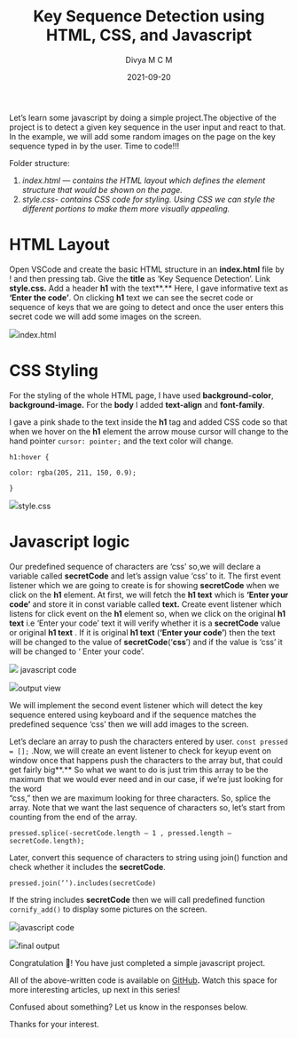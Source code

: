 ﻿---
title: Key Sequence Detection using HTML, CSS, and Javascript
slug: key_sequence_detection
image: ./new-1.jpeg
date: 2021-09-20
author: Divya M C M
twitter: https://twitter.com/divyamcm
github: https://github.com/Divyamcm
dev: https://dev.to/divyamcm
tags: ['css', 'javascript', 'webdev']
---

Let’s learn some javascript by doing a simple project.The objective of the project is to detect a given key sequence in the user input and react to that. In the example, we will add some random images on the page on the key sequence typed in by the user. Time to code!!!

Folder structure:

1.  _index.html — contains the HTML layout which defines the element structure that would be shown on the page._
2.  _style.css- contains CSS code for styling. Using CSS we can style the different portions to make them more visually appealing._


HTML Layout
===========

Open VSCode and create the basic HTML structure in an **index.html** file by ! and then pressing tab. Give the **title** as ‘Key Sequence Detection’. Link **style.css.** Add a header **h1** with the text**.** Here, I gave informative text as **‘Enter the code’**. On clicking **h1** text we can see the secret code or sequence of keys that we are going to detect and once the user enters this secret code we will add some images on the screen.

![](https://res.cloudinary.com/thewebdev/image/upload/v1634113168/JavaScript/MEDIUM%20BLOG%205_Key%20sequence%20Detection/img_1_odfbme.png)index.html


CSS Styling
===========

For the styling of the whole HTML page, I have used **background-color**, **background-image.** For the **body** I added **text-align** and **font-family**.

I gave a pink shade to the text inside the **h1** tag and added CSS code so that when we hover on the **h1** element the arrow mouse cursor will change to the hand pointer `cursor: pointer;` and the text color will change.

`h1:hover {`

`color: rgba(205, 211, 150, 0.9);`

`}`

![](https://res.cloudinary.com/thewebdev/image/upload/v1634113167/JavaScript/MEDIUM%20BLOG%205_Key%20sequence%20Detection/img_2_xp27wu.png)style.css

Javascript logic
================

Our predefined sequence of characters are ‘css’ so,we will declare a variable called **secretCode** and let’s assign value ‘css’ to it.  The first event listener which we are going to create is for showing **secretCode** when we click on the **h1** element. At first, we will fetch the **h1 text** which is **‘Enter your code’** and store it in const variable called **text.** Create  event listener which listens for click event on the **h1** element so, when we click on the original **h1 text** i.e ‘Enter your code’ text it will verify whether it is a **secretCode** value or original **h1 text** . If it is original **h1 text** (**‘Enter your code’**) then the text will be changed to the value of **secretCode**(‘**css**’) and if the value is ‘css’ it will be changed to ‘ Enter your code’.

![](https://res.cloudinary.com/thewebdev/image/upload/v1634113168/JavaScript/MEDIUM%20BLOG%205_Key%20sequence%20Detection/img_4_axu3d9.png)
javascript code

![](https://res.cloudinary.com/thewebdev/image/upload/v1634113168/JavaScript/MEDIUM%20BLOG%205_Key%20sequence%20Detection/img_3_gif_d6rioh.gif)output view

We will implement the second event listener which will detect the key sequence entered using keyboard and if the sequence matches the predefined sequence ‘css’ then we will add images to the screen.

Let’s declare an array to push the characters entered by user. `const pressed = [];` .Now, we will create an event listener to check for keyup event on window once that happens push the characters to the array but, that could get fairly big**.** So what we want to do is just trim this array to be the maximum that we would ever need  and in our case, if we’re just looking for the word  
“css,” then we are maximum looking for three characters. So, splice the array. Note that we want the last sequence of characters so, let’s start from counting from the end of the array.

`pressed.splice(-secretCode.length — 1 , pressed.length — secretCode.length);`

Later, convert this sequence of characters to string using join() function and check whether it includes the **secretCode**.

`pressed.join(‘’).includes(secretCode)`

If the string includes **secretCode** then we will call predefined function `cornify_add()` to display some pictures on the screen.

![](https://res.cloudinary.com/thewebdev/image/upload/v1634113167/JavaScript/MEDIUM%20BLOG%205_Key%20sequence%20Detection/img_5_p6l3wy.png)javascript code

![](https://res.cloudinary.com/thewebdev/image/upload/v1634113168/JavaScript/MEDIUM%20BLOG%205_Key%20sequence%20Detection/img_6_gif_irmxfq.gif)final output

Congratulation 🎉! You have just completed a simple javascript project.

All of the above-written code is available on [GitHub](https://github.com/Divyamcm/Projects/tree/main/Key%20sequence%20detection)**.** Watch this space for more interesting articles, up next in this series!

Confused about something? Let us know in the responses below.

Thanks for your interest.
